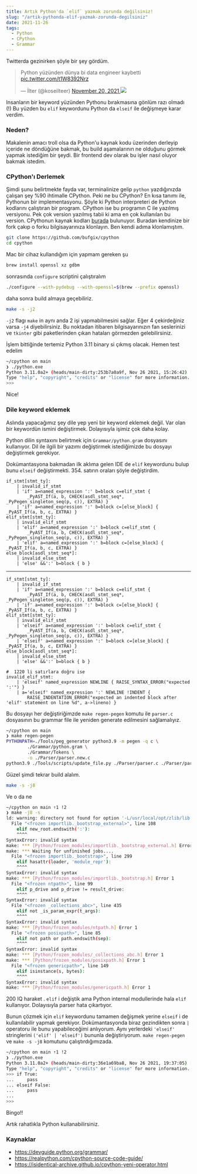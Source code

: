 ```yaml
---
title: Artık Python'da `elif` yazmak zorunda değilsiniz!
slug: "/artik-pythonda-elif-yazmak-zorunda-degilsiniz"
date: 2021-11-26
tags:
  - Python
  - CPython
  - Grammar
---
```


Twitterda gezinirken şöyle bir şey gördüm.

<blockquote class="twitter-tweet">
  <p lang="tr" dir="ltr">
    Python yüzünden dünya bi data engineer kaybetti
    <a href="https://t.co/t1W8392Nrz">pic.twitter.com/t1W8392Nrz</a>
  </p>
  &mdash; İlter (@koseilteer) <a href="https://twitter.com/koseilteer/status/1461979376199819266?ref_src=twsrc%5Etfw">
    November 20, 2021
  </a>
  <img src="./tw_image.jpg" />
</blockquote>
<script
  async
  src="https://platform.twitter.com/widgets.js"
  charset="utf-8"
></script>

Insanların bir keyword yüzünden Pythonu bırakmasına gönlüm razı olmadı (!)
Bu yüzden bu `elif` keywordunu Python da `elseif` ile değişmeye karar verdim.

### Neden?

Makalenin amacı troll olsa da Python'u kaynak kodu üzerinden derleyip içeride ne döndüğüne bakmak, bu build
aşamalarının ne olduğunu görmek yapmak istediğim bir şeydi. Bir frontend dev olarak bu işler nasıl oluyor bakmak istedim.

### CPython'ı Derlemek

Şimdi şunu belirtmekte fayda var, terminalinize gelip `python` yazdığınızda çalışan şey %90 ihtimalle CPython. Peki ne bu CPython?
En kısa tanımı ile, Pythonun bir implementasyonu. Şöyle ki Python interpreteri de Python kodlarını çalıştıran bir program. CPython ise
bu programın C ile yazılmış versiyonu. Pek çok version yazılmış tabii ki ama en çok kullanılan bu version. CPythonun kaynak kodları
[burada](https://github.com/python/cpython) bulunuyor. Buradan kendinize bir fork çakıp o forku bilgisayarınıza klonlayın. Ben kendi adıma
klonlamıştım.

```bash
git clone https://github.com/bufgix/cpython
cd cpython
```

Mac bir cihaz kullandığım için yapmam gereken şu

```bash
brew install openssl xz gdbm
```

sonrasında `configure` scriptini çalıştıralım

```bash
./configure --with-pydebug --with-openssl=$(brew --prefix openssl)
```

daha sonra build almaya geçebiliriz.

```bash
make -s -j2
```

`-j2` flagı `make` in aynı anda 2 işi yapmabilmesini sağlar. Eğer 4 çekirdeğiniz varsa `-j4` diyebilirsiniz.
Bu noktadan itibaren bilgisayarınızın fan seslerinizi ve `tkinter` gibi paketlerinden çıkan hataları görmezden gelebilirsiniz.

İşlem bittiğinde tertemiz Python 3.11 binary si çıkmış olacak. Hemen test edelim

```bash
~/cpython on main
❯ ./python.exe
Python 3.11.0a2+ (heads/main-dirty:253b7a0a9f, Nov 26 2021, 15:26:42) [Clang 12.0.5 (clang-1205.0.22.11)] on darwin
Type "help", "copyright", "credits" or "license" for more information.
>>>
```

Nice!

### Dile keyword eklemek

Aslında yapacağımız şey dile yep yeni bir keyword eklemek değil. Var olan bir keywordün ismini değiştirmek. Dolayısıyla
işimiz çok daha kolay.

Python dilin syntaxını belirtmek için `Grammar/python.gram` dosyasını kullanıyor. Dil ile ilgili bir yazımı değiştirmek istediğimizde
bu dosyayı değiştirmek gerekiyor.

Dokümantasyona bakmadan ilk aklıma gelen IDE de `elif` keywordunu bulup bunu `elseif` değiştirmekti. 354. satırın oraları şöyle değiştirdim.

```gram {8-10}
if_stmt[stmt_ty]:
    | invalid_if_stmt
    | 'if' a=named_expression ':' b=block c=elif_stmt {
        _PyAST_If(a, b, CHECK(asdl_stmt_seq*, _PyPegen_singleton_seq(p, c)), EXTRA) }
    | 'if' a=named_expression ':' b=block c=[else_block] { _PyAST_If(a, b, c, EXTRA) }
elif_stmt[stmt_ty]:
    | invalid_elif_stmt
    | 'elif' a=named_expression ':' b=block c=elif_stmt {
        _PyAST_If(a, b, CHECK(asdl_stmt_seq*, _PyPegen_singleton_seq(p, c)), EXTRA) }
    | 'elif' a=named_expression ':' b=block c=[else_block] { _PyAST_If(a, b, c, EXTRA) }
else_block[asdl_stmt_seq*]:
    | invalid_else_stmt
    | 'else' &&':' b=block { b }

```

---

```gram {8-10}
if_stmt[stmt_ty]:
    | invalid_if_stmt
    | 'if' a=named_expression ':' b=block c=elif_stmt {
        _PyAST_If(a, b, CHECK(asdl_stmt_seq*, _PyPegen_singleton_seq(p, c)), EXTRA) }
    | 'if' a=named_expression ':' b=block c=[else_block] { _PyAST_If(a, b, c, EXTRA) }
elif_stmt[stmt_ty]:
    | invalid_elif_stmt
    | 'elseif' a=named_expression ':' b=block c=elif_stmt {
        _PyAST_If(a, b, CHECK(asdl_stmt_seq*, _PyPegen_singleton_seq(p, c)), EXTRA) }
    | 'elseif' a=named_expression ':' b=block c=[else_block] { _PyAST_If(a, b, c, EXTRA) }
else_block[asdl_stmt_seq*]:
    | invalid_else_stmt
    | 'else' &&':' b=block { b }

#  1220 li satırlara doğru ise
invalid_elif_stmt:
    | 'elseif' named_expression NEWLINE { RAISE_SYNTAX_ERROR("expected ':'") }
    | a='elseif' named_expression ':' NEWLINE !INDENT {
        RAISE_INDENTATION_ERROR("expected an indented block after 'elif' statement on line %d", a->lineno) }

```

Bu dosyayı her değiştiriğimzde `make regen-pegen` komutu ile `parser.c` dosyasının bu grammar file ile
yeniden generate edilmesini sağlamalıyız.

```bash
~/cpython on main
❯ make regen-pegen
PYTHONPATH=./Tools/peg_generator python3.9 -m pegen -q c \
		./Grammar/python.gram \
		./Grammar/Tokens \
		-o ./Parser/parser.new.c
python3.9 ./Tools/scripts/update_file.py ./Parser/parser.c ./Parser/parser.new.c

```

Güzel şimdi tekrar build alalım.

```bash
make -s -j8
```

Ve o da ne

```bash
~/cpython on main ⇡1 !2
❯ make -j8 -s
ld: warning: directory not found for option '-L/usr/local/opt/zlib/lib'
  File "<frozen importlib._bootstrap_external>", line 108
    elif new_root.endswith(':'):
    ^^^^
SyntaxError: invalid syntax
make: *** [Python/frozen_modules/importlib._bootstrap_external.h] Error 1
make: *** Waiting for unfinished jobs....
  File "<frozen importlib._bootstrap>", line 299
    elif hasattr(loader, 'module_repr'):
    ^^^^
SyntaxError: invalid syntax
make: *** [Python/frozen_modules/importlib._bootstrap.h] Error 1
  File "<frozen ntpath>", line 99
    elif p_drive and p_drive != result_drive:
    ^^^^
SyntaxError: invalid syntax
  File "<frozen _collections_abc>", line 435
    elif not _is_param_expr(t_args):
    ^^^^
SyntaxError: invalid syntax
make: *** [Python/frozen_modules/ntpath.h] Error 1
  File "<frozen posixpath>", line 85
    elif not path or path.endswith(sep):
    ^^^^
SyntaxError: invalid syntax
make: *** [Python/frozen_modules/_collections_abc.h] Error 1
make: *** [Python/frozen_modules/posixpath.h] Error 1
  File "<frozen genericpath>", line 149
    elif isinstance(s, bytes):
    ^^^^
SyntaxError: invalid syntax
make: *** [Python/frozen_modules/genericpath.h] Error 1

```

200 IQ haraket . `elif` i değiştik ama Python internal modullerinde hala `elif` kullanıyor. Dolayısıyla parser hata çıkartıyor.

Bunun çözmek için `elif` keywordunu tamamen değişmek yerine `elseif` i de kullanılabilir yapmak gerekiyor. Dokümantasyonda biraz gezindikten sonra
`|` operatoru ile bunu yapabileceğimi anlıyorum. Aynı yerlerdeki `'elseif'` stringlerini `('elif' | 'elseif')` bununla değiştiriyorum. `make regen-pegen`
ve `make -s -j8` komutunu çalıştırdığımızada.

```bash
~/cpython on main ⇡1 !2
❯ ./python.exe
Python 3.11.0a2+ (heads/main-dirty:36e1a69ba8, Nov 26 2021, 19:37:05) [Clang 12.0.5 (clang-1205.0.22.11)] on darwin
Type "help", "copyright", "credits" or "license" for more information.
>>> if True:
...     pass
... elseif False:
...     pass
...
>>>
```

Bingo!!

Artık rahatlıkla Python kullanabilirsiniz.

### Kaynaklar

- https://devguide.python.org/grammar/
- https://realpython.com/cpython-source-code-guide/
- https://isidentical-archive.github.io/cpython-yeni-operator.html
